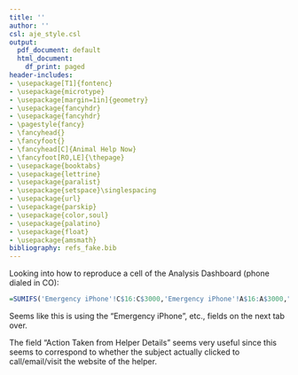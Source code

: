 ```yaml
---
title: ''
author: ''
csl: aje_style.csl
output:
  pdf_document: default
  html_document:
    df_print: paged
header-includes:
- \usepackage[T1]{fontenc}
- \usepackage{microtype}
- \usepackage[margin=1in]{geometry}
- \usepackage{fancyhdr}
- \usepackage{fancyhdr}
- \pagestyle{fancy}
- \fancyhead{}
- \fancyfoot{}
- \fancyhead[C]{Animal Help Now}
- \fancyfoot[RO,LE]{\thepage}
- \usepackage{booktabs}
- \usepackage{lettrine}
- \usepackage{paralist}
- \usepackage{setspace}\singlespacing
- \usepackage{url}
- \usepackage{parskip}
- \usepackage{color,soul}
- \usepackage{palatino}
- \usepackage{float}
- \usepackage{amsmath}
bibliography: refs_fake.bib
---
```


\doublespacing

\begin{center}
\textbf{ \LARGE{Project Log: Animal Help Now} }
\vspace{10mm}
\end{center}

\doublespacing


\tableofcontents

Looking into how to reproduce a cell of the Analysis Dashboard (phone dialed in CO):

```r
=SUMIFS('Emergency iPhone'!C$16:C$3000,'Emergency iPhone'!A$16:A$3000,"PhoneDialed",'Emergency iPhone'!B$16:B$3000,"Colorado")+SUMIFS('Emergency Android'!C$16:C$3000,'Emergency Android'!A$16:A$3000,"PhoneDialed",'Emergency Android'!B$16:B$3000,"Colorado")
```

Seems like this is using the "Emergency iPhone", etc., fields on the next tab over. 



The field "Action Taken from Helper Details" seems very useful since this seems to correspond to whether the subject actually clicked to call/email/visit the website of the helper.  

\section{Open questions}

\begin{enumerate}
\item How do I get a full enumeration of the custom variables in GA? Like "HelperDetail_Displayed"?
\end{enumerate}

\newpage
\section*{References}


